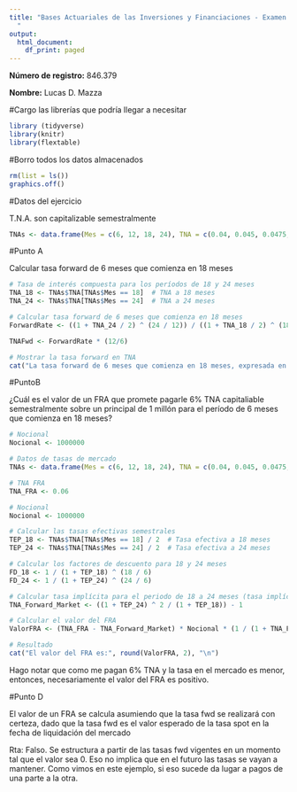 ---
title: "Bases Actuariales de las Inversiones y Financiaciones - Examen 1 2025 1C Ej
  "
output:
  html_document:
    df_print: paged
---

**Número de registro:** 846.379

**Nombre:** Lucas D. Mazza

#Cargo las librerías que podría llegar a necesitar

```{r}
library (tidyverse)
library(knitr)
library(flextable)
```

#Borro todos los datos almacenados

```{r}
rm(list = ls())
graphics.off()
```

#Datos del ejercicio

T.N.A. son capitalizable semestralmente
```{r}
TNAs <- data.frame(Mes = c(6, 12, 18, 24), TNA = c(0.04, 0.045, 0.0475, 0.05))
```

#Punto A

Calcular tasa forward de 6 meses que comienza en 18 meses

```{r}

# Tasa de interés compuesta para los períodos de 18 y 24 meses
TNA_18 <- TNAs$TNA[TNAs$Mes == 18]  # TNA a 18 meses
TNA_24 <- TNAs$TNA[TNAs$Mes == 24]  # TNA a 24 meses

# Calcular tasa forward de 6 meses que comienza en 18 meses
ForwardRate <- ((1 + TNA_24 / 2) ^ (24 / 12)) / ((1 + TNA_18 / 2) ^ (18 / 12)) - 1

TNAFwd <- ForwardRate * (12/6)

# Mostrar la tasa forward en TNA
cat("La tasa forward de 6 meses que comienza en 18 meses, expresada en TNA, es:", round(TNAFwd * 100, 4), "%\n")
```

#PuntoB

¿Cuál es el valor de un FRA que promete pagarle 6% TNA capitaliable semestralmente sobre un principal de 1 millón para el período de 6 meses que comienza en 18 meses?

```{r}

# Nocional
Nocional <- 1000000

# Datos de tasas de mercado
TNAs <- data.frame(Mes = c(6, 12, 18, 24), TNA = c(0.04, 0.045, 0.0475, 0.05))

# TNA FRA
TNA_FRA <- 0.06

# Nocional
Nocional <- 1000000

# Calcular las tasas efectivas semestrales
TEP_18 <- TNAs$TNA[TNAs$Mes == 18] / 2  # Tasa efectiva a 18 meses
TEP_24 <- TNAs$TNA[TNAs$Mes == 24] / 2  # Tasa efectiva a 24 meses

# Calcular los factores de descuento para 18 y 24 meses
FD_18 <- 1 / (1 + TEP_18) ^ (18 / 6)
FD_24 <- 1 / (1 + TEP_24) ^ (24 / 6)

# Calcular tasa implícita para el periodo de 18 a 24 meses (tasa implícita del mercado)
TNA_Forward_Market <- ((1 + TEP_24) ^ 2 / (1 + TEP_18)) - 1

# Calcular el valor del FRA
ValorFRA <- (TNA_FRA - TNA_Forward_Market) * Nocional * (1 / (1 + TNA_Forward_Market) ^ (18 / 6))

# Resultado
cat("El valor del FRA es:", round(ValorFRA, 2), "\n")

```
Hago notar que como me pagan 6% TNA y la tasa en el mercado es menor, entonces, necesariamente el valor del FRA es positivo.


#Punto D

El valor de un FRA se calcula asumiendo que la tasa fwd se realizará con certeza, dado que la tasa fwd es el valor esperado de la tasa spot en la fecha de liquidación del mercado

Rta: Falso. Se estructura a partir de las tasas fwd vigentes en un momento tal que el valor sea 0. Eso no implica que en el futuro las tasas se vayan a mantener. Como vimos en este ejemplo, si eso sucede da lugar a pagos de una parte a la otra.

